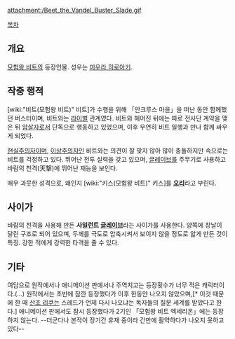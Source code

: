 {{{+1 スレッド / Slade }}}

attachment:/Beet_the_Vandel_Buster_Slade.gif

[[목차]]

== 개요 ==
[[모험왕 비트]]의 등장인물. 성우는 [[미우라 히로아키]].

== 작중 행적 ==
[wiki:"비트(모험왕 비트)" 비트]가 수행을 위해 「안크루스 마을」을 떠난 동안 함께했던 버스터이며, 비트와는 [[라이벌]] 관계였다. 비트와 헤어진 뒤에는 따로 전사단 계약을 맺은 뒤 [[암살자]]로서 단독으로 행동하고 있었으며, 이후 우연히 비트 일행과 만나 함께 싸우게 되었다.

[[현실주의]]자이며, [[이상주의]]자인 비트와는 의견이 잘 맞지 않아 많이 충돌하지만 속으로는 비트를 걱정하고 있다. 뛰어난 전투 실력을 갖고 있으며, [[글레이브]]를 주무기로 사용하고 바람의 천격(天撃)에 뛰어난 재능을 보인다.

매우 과뭇한 성격으로, 왜인지 [wiki:"키스(모험왕 비트)" 키스]를 '''[[오리]]'''라고 부린다.

== 사이가 ==
바람의 천격을 사용해 만든 '''사일런트 [[글레이브]]'''라는 사이가를 사용한다. 양쪽에 창날이 달린 구조로 되어 있으며, 두께를 극도로 압축시켜서 보이지 않을 정도로 앏게 만든 것이 특징. 강한 적에게 강력한 타격을 줄 수 있다.

== 기타 ==
여담으로 원작에서나 애니메이션 판에서나 주역치고는 등장횟수가 너무 적은 캐릭터이다.(...) 원작에서는 초반에 잠깐 등장했다가 이후 한동안 나오지 않았으며,[* 이것 때문에 한 때 [[산조 리쿠]]는 스레드가 언제 다시 나오냐는 독자들의 질문 세계를 받았다고 한다.] 애니메이션 판에서도 잠시 등장했다가 2기인 「모험왕 비트 엑세리온」에는 등장하지 않는다. --더군다나 본작이 장기간 휴재 중이라 간만에 활약하다가 나오지 못하고 있다--
